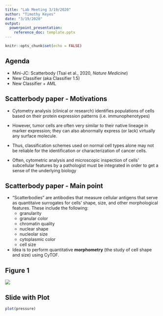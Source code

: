 ```yaml
---
title: "Lab Meeting 3/19/2020"
author: "Timothy Keyes"
date: "3/19/2020"
output: 
  powerpoint_presentation:
    reference_doc: template.pptx
---
```


```r
knitr::opts_chunk$set(echo = FALSE)
```

## Agenda

- Mini-JC: Scatterbody (Tsai et al., 2020, *Nature Medicine*)
- New Classifier (aka Classifier 1.5)
- New Classifier + AML

## Scatterbody paper - Motivations

- Cytometry analysis (clinical or research) identifies populations of cells based on their protein expression patterns (i.e. immunophenotypes)

- However, tumor cells are often very similar to their native lineage in marker expression; they can also abnormally express (or lack) virtually any surface molecule. 

- Thus, classification schemes used on normal cell types alone may not be reliable for the identification or characterization of cancer cells. 

- Often, cytometric analysis and microscopic inspection of cells' subcellular features by a pathologist must be integrated in order to get a sense of the underlying biology
  
## Scatterbody paper - Main point 

- "Scatterbodies" are antibodies that measure cellular antigens that serve as quantitaive surrogates for cells' shape, size, and other morphological features. These include the following: 
  - granularity
  - granular color
  - chromatin quality 
  - nuclear shape 
  - nucleolar size 
  - cytoplasmic color
  - cell size
  
- Idea is to perform quantitative **morphometry** (the study of cell shape and size) using CyTOF. 


## Figure 1

![](figures/figure1.png)

## Slide with Plot

```r
plot(pressure)
```

